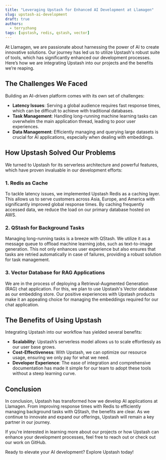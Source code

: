 ```yaml
---
title: "Leveraging Upstash for Enhanced AI Development at Llamagen"
slug: upstash-ai-development
draft: true
authors:
  - terryzhang
tags: [upstash, redis, qstash, vector]
---
```


At Llamagen, we are passionate about harnessing the power of AI to create innovative solutions. Our journey has led us to utilize Upstash's robust suite of tools, which has significantly enhanced our development processes. Here’s how we are integrating Upstash into our projects and the benefits we’re reaping.

## The Challenges We Faced

Building an AI-driven platform comes with its own set of challenges:

- **Latency Issues**: Serving a global audience requires fast response times, which can be difficult to achieve with traditional databases.
- **Task Management**: Handling long-running machine learning tasks can overwhelm the main application thread, leading to poor user experiences.
- **Data Management**: Efficiently managing and querying large datasets is crucial for AI applications, especially when dealing with embeddings.

## How Upstash Solved Our Problems

We turned to Upstash for its serverless architecture and powerful features, which have proven invaluable in our development efforts:

### 1. Redis as Cache

To tackle latency issues, we implemented Upstash Redis as a caching layer. This allows us to serve customers across Asia, Europe, and America with significantly improved global response times. By caching frequently accessed data, we reduce the load on our primary database hosted on AWS.

### 2. QStash for Background Tasks

Managing long-running tasks is a breeze with QStash. We utilize it as a message queue to offload machine learning jobs, such as text-to-image generation. This not only enhances user experience but also ensures that tasks are retried automatically in case of failures, providing a robust solution for task management.

### 3. Vector Database for RAG Applications

We are in the process of deploying a Retrieval-Augmented Generation (RAG) chat application. For this, we plan to use Upstash's Vector database as our embedding store. Our positive experiences with Upstash products make it an appealing choice for managing the embeddings required for our chat application.

## The Benefits of Using Upstash

Integrating Upstash into our workflow has yielded several benefits:

- **Scalability**: Upstash’s serverless model allows us to scale effortlessly as our user base grows.
- **Cost-Effectiveness**: With Upstash, we can optimize our resource usage, ensuring we only pay for what we need.
- **Developer Experience**: The ease of integration and comprehensive documentation has made it simple for our team to adopt these tools without a steep learning curve.

## Conclusion

In conclusion, Upstash has transformed how we develop AI applications at Llamagen. From improving response times with Redis to efficiently managing background tasks with QStash, the benefits are clear. As we continue to innovate and expand our offerings, Upstash will remain a key partner in our journey.

If you're interested in learning more about our projects or how Upstash can enhance your development processes, feel free to reach out or check out our work on GitHub.

Ready to elevate your AI development? Explore Upstash today!

